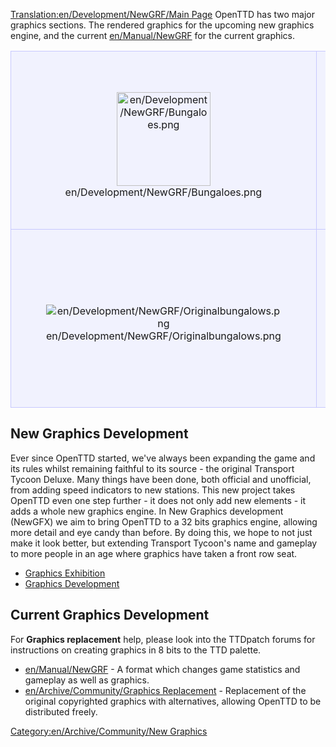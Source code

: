 [[Translation:en/Development/NewGRF/Main Page]]
OpenTTD has two major graphics sections. The rendered graphics for the upcoming new graphics engine, and the current [[en/Manual/NewGRF]] for the current graphics.

{| 
|-
|align="center" style="background-color: #f1f2fe; border: 1px solid #c7c8fe; margin: 0; padding: 1em 1em 0em 1em;"|
[[File:en/Development/NewGRF/Bungaloes.png|150px]]
|style="background-color: #f1f2fe; border: 1px solid #c7c8fe; margin: 0; padding: 1em 1em 0em 1em;"|
'''[[#new-graphics-development|New Graphics Development]]'''

The new graphics development for the new graphics engine, featuring rendered sprites from 3d models, revitalising the original graphics in 32bpp colours.

|-
|align="center" style="background-color: #f1f2fe; border: 1px solid #c7c8fe; margin: 0; padding: 1em 1em 0em 1em;"|
[[File:en/Development/NewGRF/Originalbungalows.png]]
|style="background-color: #f1f2fe; border: 1px solid #c7c8fe; margin: 0; padding: 1em 1em 0em 1em;"|
'''[[#current-graphics-development|Current Graphics Development]]'''

Graphics Development for the current graphics system, featuring [[en/Manual/NewGRF]], a format which changes the game's playability as well as the graphics.
|}

== New Graphics Development ==

Ever since OpenTTD started, we've always been expanding the game and its rules whilst remaining faithful to its source - the original Transport Tycoon Deluxe. Many things have been done, both official and unofficial, from adding speed indicators to new stations. This new project takes OpenTTD even one step further - it does not only add new elements - it adds a whole new graphics engine. In New Graphics development (NewGFX) we aim to bring OpenTTD to a 32 bits graphics engine, allowing more detail and eye candy than before. By doing this, we hope to not just make it look better, but extending Transport Tycoon's name and gameplay to more people in an age where graphics have taken a front row seat.

* [[en/Archive/Old 32bpp/32bpp graphics development tracker (extra zoom)|Graphics Exhibition]]
* [[en/Archive/Old 32bpp/32bit Graphics Development|Graphics Development]]

== Current Graphics Development ==

For '''Graphics replacement''' help, please look into the TTDpatch forums for instructions on creating graphics in 8 bits to the TTD palette.

* [[en/Manual/NewGRF]] - A format which changes game statistics and gameplay as well as graphics.
* [[en/Archive/Community/Graphics Replacement]] - Replacement of the original copyrighted graphics with alternatives, allowing OpenTTD to be distributed freely.

[[Category:en/Archive/Community/New Graphics]]